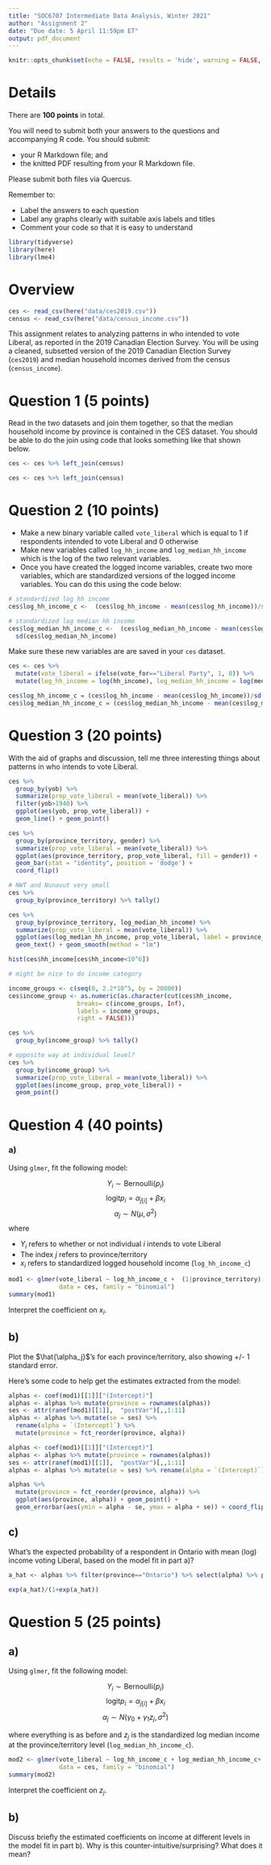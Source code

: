 ```yaml
---
title: "SOC6707 Intermediate Data Analysis, Winter 2021"
author: "Assignment 2"
date: "Due date: 5 April 11:59pm ET"
output: pdf_document
---
```


```r
knitr::opts_chunk$set(echo = FALSE, results = 'hide', warning = FALSE, message = FALSE, fig.show = 'hide')
```

# Details

There are **100 points** in total. 

You will need to submit both your answers to the questions and accompanying R code. You should submit:

- your R Markdown file; and
- the knitted PDF resulting from your R Markdown file. 

Please submit both files via Quercus. 

Remember to:

- Label the answers to each question 
- Label any graphs clearly with suitable axis labels and titles
- Comment your code so that it is easy to understand

\newpage 

```r
library(tidyverse)
library(here)
library(lme4)
```

# Overview

```r
ces <- read_csv(here("data/ces2019.csv"))
census <- read_csv(here("data/census_income.csv"))
```

This assignment relates to analyzing patterns in who intended to vote Liberal, as reported in the 2019 Canadian Election Survey. You will be using a cleaned, subsetted version of the 2019 Canadian Election Survey (`ces2019`) and median household incomes derived from the census (`census_income`). 


# Question 1 (5 points)

Read in the two datasets and join them together, so that the median household income by province is contained in the CES dataset. You should be able to do the join using code that looks something like that shown below. 

```r
ces <- ces %>% left_join(census)
```

```r
ces <- ces %>% left_join(census)
```


<!-- # Question 2 -->

<!-- Calculate the median of `hh_income` by province/territory and compare these values to the `median_hh_income` derived from the census. Do they roughly agree (in terms of ranking by province?) Ideally you would create a table which one row per province/territory and a column for the two incomes.  -->

<!-- ```{r} -->
<!-- ces %>%  -->
<!--   group_by(province_territory, median_hh_income) %>%  -->
<!--   summarize(median_income_ces = median(hh_income)) %>%  -->
<!--   arrange(-median_hh_income) -->
<!-- ``` -->


# Question 2 (10 points)

- Make a new binary variable called `vote_liberal` which is equal to 1 if respondents intended to vote Liberal and 0 otherwise
- Make new variables called `log_hh_income` and `log_median_hh_income` which is the log of the two relevant variables.
- Once you have created the logged income variables, create two more variables, which are standardized versions of the logged income variables. You can do this using the code below:

```r
# standardized log hh income
ces$log_hh_income_c <-  (ces$log_hh_income - mean(ces$log_hh_income))/sd(ces$log_hh_income)

# standardized log median hh income
ces$log_median_hh_income_c <-  (ces$log_median_hh_income - mean(ces$log_median_hh_income))/
  sd(ces$log_median_hh_income)

```


Make sure these new variables are are saved in your `ces` dataset. 

```r
ces <- ces %>% 
  mutate(vote_liberal = ifelse(vote_for=="Liberal Party", 1, 0)) %>% 
  mutate(log_hh_income = log(hh_income), log_median_hh_income = log(median_hh_income))

ces$log_hh_income_c = (ces$log_hh_income - mean(ces$log_hh_income))/sd(ces$log_hh_income)
ces$log_median_hh_income_c = (ces$log_median_hh_income - mean(ces$log_median_hh_income))/sd(ces$log_median_hh_income)


```

# Question 3 (20 points)

With the aid of graphs and discussion, tell me three interesting things about patterns in who intends to vote Liberal. 

```r
ces %>% 
  group_by(yob) %>% 
  summarize(prop_vote_liberal = mean(vote_liberal)) %>% 
  filter(yob>1940) %>% 
  ggplot(aes(yob, prop_vote_liberal)) + 
  geom_line() + geom_point() 
```

```r
ces %>% 
  group_by(province_territory, gender) %>% 
  summarize(prop_vote_liberal = mean(vote_liberal)) %>% 
  ggplot(aes(province_territory, prop_vote_liberal, fill = gender)) + 
  geom_bar(stat = "identity", position = 'dodge') + 
  coord_flip()
```
```r
# NWT and Nunavut very small
ces %>% 
  group_by(province_territory) %>% tally()
```



```r
ces %>% 
  group_by(province_territory, log_median_hh_income) %>% 
  summarize(prop_vote_liberal = mean(vote_liberal)) %>% 
  ggplot(aes(log_median_hh_income, prop_vote_liberal, label = province_territory)) + 
  geom_text() + geom_smooth(method = "lm")
```
```r
hist(ces$hh_income[ces$hh_income<10^6])

# might be nice to do income category

income_groups <- c(seq(0, 2.2*10^5, by = 20000))
ces$income_group <- as.numeric(as.character(cut(ces$hh_income, 
                   breaks= c(income_groups, Inf), 
                   labels = income_groups, 
                   right = FALSE)))

ces %>% 
  group_by(income_group) %>% tally()

```

```r
# opposite way at individual level?
ces %>% 
  group_by(income_group) %>% 
  summarize(prop_vote_liberal = mean(vote_liberal)) %>% 
  ggplot(aes(income_group, prop_vote_liberal)) + 
  geom_point() 
```

# Question 4 (40 points)

### a) 
Using `glmer`, fit the following model:

$$
Y_i \sim \text{Bernoulli}(p_i)
$$
$$
\text{logit} p_i = \alpha_{j[i]} + \beta x_i
$$
$$
\alpha_j \sim N(\mu, \sigma^2)
$$
where

- $Y_i$ refers to whether or not individual $i$ intends to vote Liberal
- The index $j$ refers to province/territory
- $x_i$ refers to standardized logged household income (`log_hh_income_c`)


```r
mod1 <- glmer(vote_liberal ~ log_hh_income_c +  (1|province_territory), 
              data = ces, family = "binomial")
summary(mod1)
```

Interpret the coefficient on $x_i$.

## b)

Plot the $\hat{\alpha_j}$'s for each province/territory, also showing +/- 1 standard error. 

Here's some code to help get the estimates extracted from the model:

```r
alphas <- coef(mod1)[[1]]["(Intercept)"]
alphas <- alphas %>% mutate(province = rownames(alphas))
ses <- attr(ranef(mod1)[[1]],  "postVar")[,,1:11]
alphas <- alphas %>% mutate(se = ses) %>% 
  rename(alpha = `(Intercept)`) %>% 
  mutate(province = fct_reorder(province, alpha)) 
```


```r
alphas <- coef(mod1)[[1]]["(Intercept)"]
alphas <- alphas %>% mutate(province = rownames(alphas))
ses <- attr(ranef(mod1)[[1]],  "postVar")[,,1:11]
alphas <- alphas %>% mutate(se = ses) %>% rename(alpha = `(Intercept)`)

alphas %>% 
  mutate(province = fct_reorder(province, alpha)) %>% 
  ggplot(aes(province, alpha)) + geom_point() + 
  geom_errorbar(aes(ymin = alpha - se, ymax = alpha + se)) + coord_flip()
```


## c) 

What's the expected probability of a respondent in Ontario with mean (log) income voting Liberal, based on the model fit in part a)?

```r
a_hat <- alphas %>% filter(province=="Ontario") %>% select(alpha) %>% pull()

exp(a_hat)/(1+exp(a_hat))
```

# Question 5 (25 points)
## a)

Using `glmer`, fit the following model:

$$
Y_i \sim \text{Bernoulli}(p_i)
$$
$$
\text{logit} p_i = \alpha_{j[i]} + \beta x_i
$$
$$
\alpha_j \sim N(\gamma_0 + \gamma_1 z_j, \sigma^2)
$$

where everything is as before and $z_j$ is the standardized log median income at the province/territory level (`log_median_hh_income_c`). 

```r
mod2 <- glmer(vote_liberal ~ log_hh_income_c + log_median_hh_income_c+  (1|province_territory), 
              data = ces, family = "binomial")
summary(mod2)
```
Interpret the coefficient on $z_j$.

## b)

Discuss briefly the estimated coefficients on income at different levels in the model fit in part b). Why is this counter-intuitive/surprising? What does it mean?